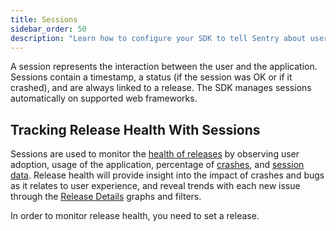 ```yaml
---
title: Sessions
sidebar_order: 50
description: "Learn how to configure your SDK to tell Sentry about users sessions."
---
```


A session represents the interaction between the user and the application. Sessions contain a timestamp, a status (if the session was OK or if it crashed), and are always linked to a release. The SDK manages sessions automatically on <PlatformLink to="/integrations/#web-frameworks">supported web frameworks</PlatformLink>.

<PlatformContent includePath="configuration/auto-session-tracking" />

## Tracking Release Health With Sessions

Sessions are used to monitor the [health of releases](/product/releases/health/) by observing user adoption, usage of the application, percentage of [crashes](/product/releases/health/#crashes), and [session data](/product/releases/health/#sessions). Release health will provide insight into the impact of crashes and bugs as it relates to user experience, and reveal trends with each new issue through the [Release Details](/product/releases/release-details/) graphs and filters.

In order to monitor release health, you need to set a <PlatformLink to="/configuration/releases/">release</PlatformLink>.
